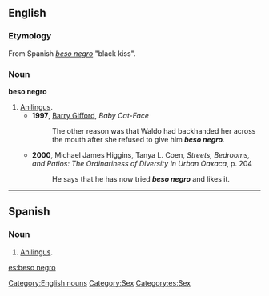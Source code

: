 ==English==

===Etymology===
From Spanish ''[[beso negro#Spanish|beso negro]]'' "black kiss".
===Noun===
'''beso negro'''

# [[Anilingus]].
#*'''1997''', [[w:Barry Gifford|Barry Gifford]], ''Baby Cat-Face''
#*:The other reason was that Waldo had backhanded her across the mouth after she refused to give him '''''beso negro'''''.
#*'''2000''', Michael James Higgins, Tanya L. Coen, ''Streets, Bedrooms, and Patios: The Ordinariness of Diversity in Urban Oaxaca'', p. 204
#*:He says that he has now tried '''''beso negro''''' and likes it.
[[Category:English nouns]]
[[Category:Sex]]
----
==Spanish==
===Noun===
{{es-noun-m|pl=besos negros}}

# [[Anilingus]].

[[Category:es:Sex]]

[[es:beso negro]]